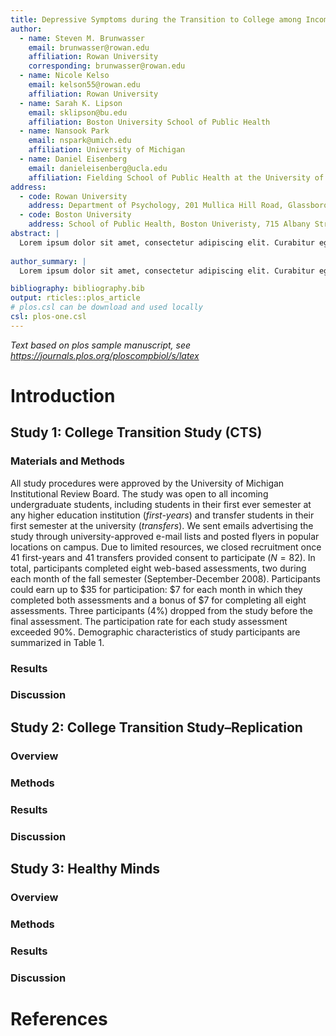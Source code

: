 ```yaml
---
title: Depressive Symptoms during the Transition to College among Incoming First-Year and Transfer Students
author:
  - name: Steven M. Brunwasser
    email: brunwasser@rowan.edu
    affiliation: Rowan University
    corresponding: brunwasser@rowan.edu
  - name: Nicole Kelso
    email: kelson55@rowan.edu
    affiliation: Rowan University
  - name: Sarah K. Lipson
    email: sklipson@bu.edu
    affiliation: Boston University School of Public Health
  - name: Nansook Park
    email: nspark@umich.edu
    affiliation: University of Michigan
  - name: Daniel Eisenberg 
    email: danieleisenberg@ucla.edu
    affiliation: Fielding School of Public Health at the University of California, Los Angeles
address:
  - code: Rowan University
    address: Department of Psychology, 201 Mullica Hill Road, Glassboro, New Jersey, 08028
  - code: Boston University 
    address: School of Public Health, Boston Univeristy, 715 Albany Street, Boston, Massachusetts 02118
abstract: |
  Lorem ipsum dolor sit amet, consectetur adipiscing elit. Curabitur eget porta erat. Morbi consectetur est vel gravida pretium. Suspendisse ut dui eu ante cursus gravida non sed sem. Nullam sapien tellus, commodo id velit id, eleifend volutpat quam. Phasellus mauris velit, dapibus finibus elementum vel, pulvinar non tellus. Nunc pellentesque pretium diam, quis maximus dolor faucibus id. Nunc convallis sodales ante, ut ullamcorper est egestas vitae. Nam sit amet enim ultrices, ultrices elit pulvinar, volutpat risus.
  
author_summary: |
  Lorem ipsum dolor sit amet, consectetur adipiscing elit. Curabitur eget porta erat. Morbi consectetur est vel gravida pretium. Suspendisse ut dui eu ante cursus gravida non sed sem. Nullam sapien tellus, commodo id velit id, eleifend volutpat quam. Phasellus mauris velit, dapibus finibus elementum vel, pulvinar non tellus. Nunc pellentesque pretium diam, quis maximus dolor faucibus id. Nunc convallis sodales ante, ut ullamcorper est egestas vitae. Nam sit amet enim ultrices, ultrices elit pulvinar, volutpat risus.

bibliography: bibliography.bib
output: rticles::plos_article
# plos.csl can be download and used locally
csl: plos-one.csl
---
```


_Text based on plos sample manuscript, see <https://journals.plos.org/ploscompbiol/s/latex>_

# Introduction

## Study 1: College Transition Study (CTS)

### Materials and Methods

All study procedures were approved by the University of Michigan Institutional Review Board. The study was open to all incoming undergraduate students, including students in their first ever semester at any higher education institution (*first-years*) and transfer students in their first semester at the university (*transfers*). We sent emails advertising the study through university-approved e-mail lists and posted flyers in popular locations on campus. Due to limited resources, we closed recruitment once 41 first-years and 41 transfers provided consent to participate ($N=82$). In total, participants completed eight web-based assessments, two during each month of the fall semester (September-December 2008). Participants could earn up to \$35 for participation: \$7 for each month in which they completed both assessments and a bonus of \$7 for completing all eight assessments. Three participants (4%) dropped from the study before the final assessment. The participation rate for each study assessment exceeded 90%. Demographic characteristics of study participants are summarized in Table 1. 


### Results



### Discussion

## Study 2: College Transition Study--Replication

### Overview

### Methods

### Results

### Discussion

## Study 3: Healthy Minds

### Overview

### Methods

### Results

### Discussion

# References {#references .unnumbered}

